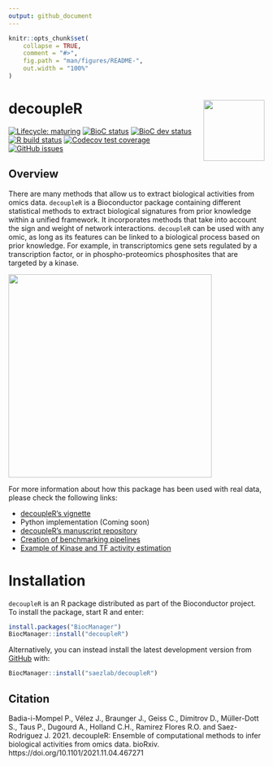 ```yaml
---
output: github_document
---
```


<!-- README.md is generated from README.Rmd. Please edit that file -->

```r
knitr::opts_chunk$set(
    collapse = TRUE,
    comment = "#>",
    fig.path = "man/figures/README-",
    out.width = "100%"
)
```

# decoupleR <img src="inst/figures/logo.svg" align="right" width="120" />

<!-- badges: start -->
[![Lifecycle: maturing](https://img.shields.io/badge/lifecycle-maturing-blue.svg)](https://www.tidyverse.org/lifecycle/#maturing)
[![BioC status](http://www.bioconductor.org/shields/build/release/bioc/decoupleR.svg)](https://bioconductor.org/checkResults/release/bioc-LATEST/decoupleR)
[![BioC dev status](http://www.bioconductor.org/shields/build/devel/bioc/decoupleR.svg)](https://bioconductor.org/checkResults/devel/bioc-LATEST/decoupleR)
[![R build status](https://github.com/saezlab/decoupleR/workflows/R-CMD-check-bioc/badge.svg)](https://github.com/saezlab/decoupleR/actions)
[![Codecov test coverage](https://codecov.io/gh/saezlab/decoupleR/branch/master/graph/badge.svg)](https://codecov.io/gh/saezlab/decoupleR?branch=master)
[![GitHub issues](https://img.shields.io/github/issues/saezlab/decoupleR)](https://github.com/saezlab/decoupleR/issues)
<!-- badges: end -->

## Overview

There are many methods that allow us to extract biological activities from omics data. 
`decoupleR` is a Bioconductor package containing different statistical methods to 
extract biological signatures from prior knowledge within a unified framework.
It incorporates methods that take into account the sign and weight of 
network interactions. `decoupleR` can be used with any omic, as long as its 
features can be linked to a biological process based on prior knowledge. 
For example, in transcriptomics gene sets regulated by a transcription 
factor, or in phospho-proteomics phosphosites that are targeted by a kinase.


<img src="https://github.com/saezlab/decoupleR/blob/master/inst/figures/graphical_abstract.png?raw=1" align="center" width="400">


For more information about how this package has been used with real data,
please check the following links:

- [decoupleR's vignette](https://saezlab.github.io/decoupleR/articles/decoupleR.html)
- Python implementation (Coming soon)
- [decoupleR's manuscript repository](https://github.com/saezlab/decoupleR_manuscript)
- [Creation of benchmarking pipelines](https://github.com/saezlab/decoupleRBench)
- [Example of Kinase and TF activity estimation](https://saezlab.github.io/kinase_tf_mini_tuto/)

# Installation
`decoupleR` is an R package distributed as part of the Bioconductor
project. To install the package, start R and enter:

```r
install.packages("BiocManager")
BiocManager::install("decoupleR")
```

Alternatively, you can instead install the latest development version from [GitHub](https://github.com/) with:

```r
BiocManager::install("saezlab/decoupleR")
```

## Citation
Badia-i-Mompel P., Vélez J., Braunger J., Geiss C., Dimitrov D., Müller-Dott S., Taus P., Dugourd A., Holland
C.H., Ramirez Flores R.O.  and Saez-Rodriguez J. 2021. decoupleR: Ensemble of computational methods to infer
biological activities from omics data. bioRxiv. https://doi.org/10.1101/2021.11.04.467271
